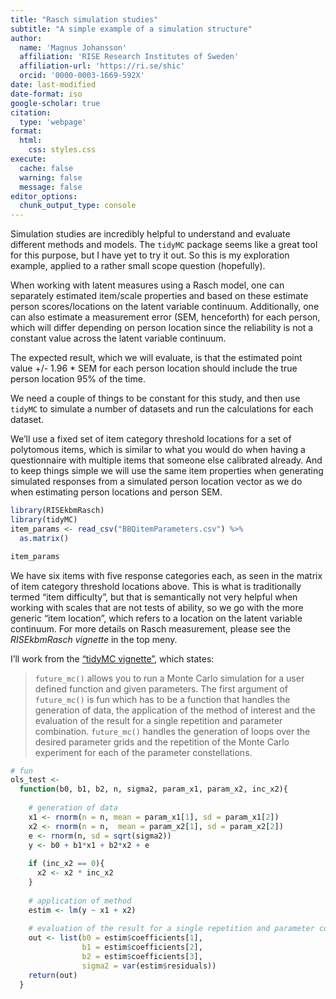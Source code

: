 ---
title: "Rasch simulation studies"
subtitle: "A simple example of a simulation structure"
author:
  name: 'Magnus Johansson'
  affiliation: 'RISE Research Institutes of Sweden'
  affiliation-url: 'https://ri.se/shic'
  orcid: '0000-0003-1669-592X'
date: last-modified
date-format: iso
google-scholar: true
citation:
  type: 'webpage'
format:
  html:
    css: styles.css
execute: 
  cache: false
  warning: false
  message: false
editor_options: 
  chunk_output_type: console
---

Simulation studies are incredibly helpful to understand and evaluate different methods and models. The `tidyMC` package seems like a great tool for this purpose, but I have yet to try it out. So this is my exploration example, applied to a rather small scope question (hopefully).

When working with latent measures using a Rasch model, one can separately estimated item/scale properties and based on these estimate person scores/locations on the latent variable continuum. Additionally, one can also estimate a measurement error (SEM, henceforth) for each person, which will differ depending on person location since the reliability is not a constant value across the latent variable continuum.

The expected result, which we will evaluate, is that the estimated point value +/- 1.96 * SEM for each person location should include the true person location 95% of the time.

We need a couple of things to be constant for this study, and then use `tidyMC` to simulate a number of datasets and run the calculations for each dataset. 

We'll use a fixed set of item category threshold locations for a set of polytomous items, which is similar to what you would do when having a questionnaire with multiple items that someone else calibrated already. And to keep things simple we will use the same item properties when generating simulated responses from a simulated person location vector as we do when estimating person locations and person SEM.

```{r}
library(RISEkbmRasch)
library(tidyMC)
item_params <- read_csv("BBQitemParameters.csv") %>% 
  as.matrix()

item_params
```

We have six items with five response categories each, as seen in the matrix of item category threshold locations above. This is what is traditionally termed "item difficulty", but that is semantically not very helpful when working with scales that are not tests of ability, so we go with the more generic "item location", which refers to a location on the latent variable continuum. For more details on Rasch measurement, please see the *RISEkbmRasch vignette* in the top meny.

I'll work from the ["tidyMC vignette"](https://cran.r-project.org/web/packages/tidyMC/vignettes/tidyMC.html), which states:

> `future_mc()` allows you to run a Monte Carlo simulation for a user defined function and given parameters. The first argument of `future_mc()` is fun which has to be a function that handles the generation of data, the application of the method of interest and the evaluation of the result for a single repetition and parameter combination. `future_mc()` handles the generation of loops over the desired parameter grids and the repetition of the Monte Carlo experiment for each of the parameter constellations.

```{r}
# fun
ols_test <- 
  function(b0, b1, b2, n, sigma2, param_x1, param_x2, inc_x2){
    
    # generation of data
    x1 <- rnorm(n = n, mean = param_x1[1], sd = param_x1[2])
    x2 <- rnorm(n = n,  mean = param_x2[1], sd = param_x2[2])
    e <- rnorm(n, sd = sqrt(sigma2))
    y <- b0 + b1*x1 + b2*x2 + e
    
    if (inc_x2 == 0){
      x2 <- x2 * inc_x2
    }
    
    # application of method
    estim <- lm(y ~ x1 + x2)
    
    # evaluation of the result for a single repetition and parameter combination
    out <- list(b0 = estim$coefficients[1],
                b1 = estim$coefficients[2],
                b2 = estim$coefficients[3],
                sigma2 = var(estim$residuals))
    return(out)
  }

```

